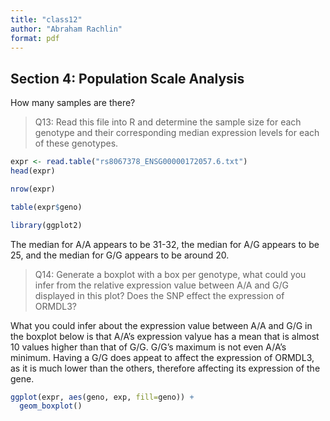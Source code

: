 ```yaml
---
title: "class12"
author: "Abraham Rachlin"
format: pdf
---
```


## Section 4: Population Scale Analysis

How many samples are there?

>Q13: Read this file into R and determine the sample size for each genotype and their
corresponding median expression levels for each of these genotypes.

```r
expr <- read.table("rs8067378_ENSG00000172057.6.txt")
head(expr)
```
```r
nrow(expr)
```

```r
table(expr$geno)
```

```r
library(ggplot2)
```

The median for A/A appears to be 31-32, the median for A/G appears to be 25, and the median for G/G appears to be around 20.

>Q14: Generate a boxplot with a box per genotype, what could you infer from the relative
expression value between A/A and G/G displayed in this plot? Does the SNP effect the
expression of ORMDL3?

What you could infer about the expression value between A/A and G/G in the boxplot below is that A/A's expression valyue has a mean that is almost 10 values higher than that of G/G. G/G's maximum is not even A/A's minimum. Having a G/G does appeat to affect the expression of ORMDL3, as it is much lower than the others, therefore affecting its expression of the gene.

```r
ggplot(expr, aes(geno, exp, fill=geno)) +
  geom_boxplot()
```


